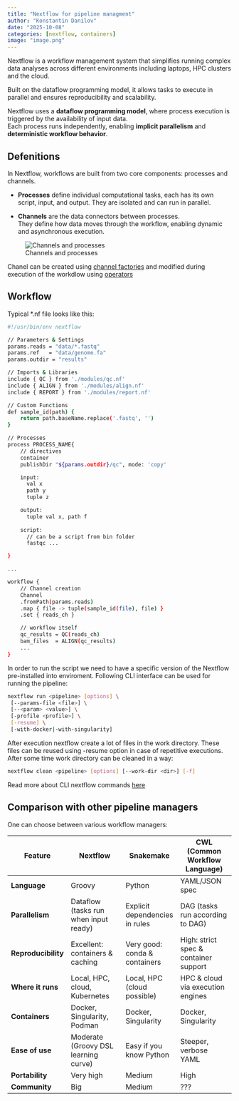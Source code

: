```yaml
---
title: "Nextflow for pipeline managment"
author: "Konstantin Danilov"
date: "2025-10-08"
categories: [nextflow, containers]
image: "image.png"
---
```


Nextflow is a workflow management system that simplifies running complex data analyses across different environments including laptops, HPC clusters and the cloud.  

Built on the dataflow programming model, it allows tasks to execute in parallel and ensures reproducibility and scalability.  

::: {.callout-tip}
Nextflow uses a **dataflow programming model**, where process execution is triggered by the availability of input data.  
Each process runs independently, enabling **implicit parallelism** and **deterministic workflow behavior**.  
:::

## Defenitions

In Nextflow, workflows are built from two core components: processes and channels.

- **Processes** define individual computational tasks, each has its own script, input, and output. They are isolated and can run in parallel.

- **Channels** are the data connectors between processes.  
  They define how data moves through the workflow, enabling dynamic and asynchronous execution.

![Channels and processes](channels_processes.png)

Chanel can be created using [channel factories](https://www.nextflow.io/docs/latest/reference/channel.html#channel-factory) and modified during execution of the workdlow using [operators](https://www.nextflow.io/docs/latest/reference/operator.html#operator-page)

## Workflow

Typical *.nf file looks like this:

```.bash
#!/usr/bin/env nextflow

// Parameters & Settings
params.reads = "data/*.fastq"
params.ref   = "data/genome.fa"
params.outdir = "results"

// Imports & Libraries
include { QC } from './modules/qc.nf'
include { ALIGN } from './modules/align.nf'
include { REPORT } from './modules/report.nf'

// Custom Functions
def sample_id(path) {
    return path.baseName.replace('.fastq', '')
}

// Processes
process PROCESS_NAME{
    // directives
    container
    publishDir "${params.outdir}/qc", mode: 'copy'

    input:
      val x
      path y
      tuple z

    output:
      tuple val x, path f
    
    script:
      // can be a script from bin folder
      fastqc ...

}

...

workflow {
    // Channel creation
    Channel
    .fromPath(params.reads)
    .map { file -> tuple(sample_id(file), file) }
    .set { reads_ch }

    // workflow itself 
    qc_results = QC(reads_ch)
    bam_files  = ALIGN(qc_results)
    ...
}
```

In order to run the script we need to have a specific version of the Nextflow pre-installed into enviroment. Following CLI interface can be used for running the pipeline:

```.bash
nextflow run <pipeline> [options] \
 [--params-file <file>] \
 [--<param> <value>] \
 [-profile <profile>] \
 [-resume] \
 [-with-docker|-with-singularity]
```
After execution nextflow create a lot of files in the work directory. These files can be reused using -resume option in case of repetitive executions. After some time work directory can be cleaned in a way:

```.bash
nextflow clean <pipeline> [options] [--work-dir <dir>] [-f]
```

::: {.callout-tip}
Read more about CLI nextflow commands [here](https://www.nextflow.io/docs/latest/reference/cli.html)
:::

## Comparison with other pipeline managers

One can choose between various workflow managers:

| Feature                  | Nextflow                              | Snakemake                        | CWL (Common Workflow Language)        |
|--------------------------|---------------------------------------|----------------------------------|--------------------------------------|
| **Language**             | Groovy                                | Python                           | YAML/JSON spec                        |
| **Parallelism**          | Dataflow (tasks run when input ready) | Explicit dependencies in rules   | DAG (tasks run according to DAG)      |
| **Reproducibility**      | Excellent: containers & caching       | Very good: conda & containers    | High: strict spec & container support |
| **Where it runs**        | Local, HPC, cloud, Kubernetes         | Local, HPC (cloud possible)     | HPC & cloud via execution engines     |
| **Containers**           | Docker, Singularity, Podman           | Docker, Singularity              | Docker, Singularity                   |
| **Ease of use**          | Moderate (Groovy DSL learning curve)  | Easy if you know Python          | Steeper, verbose YAML                  |
| **Portability**          | Very high                             | Medium                           | High                                  |
| **Community**            | Big                                   | Medium                           | ???                 |

